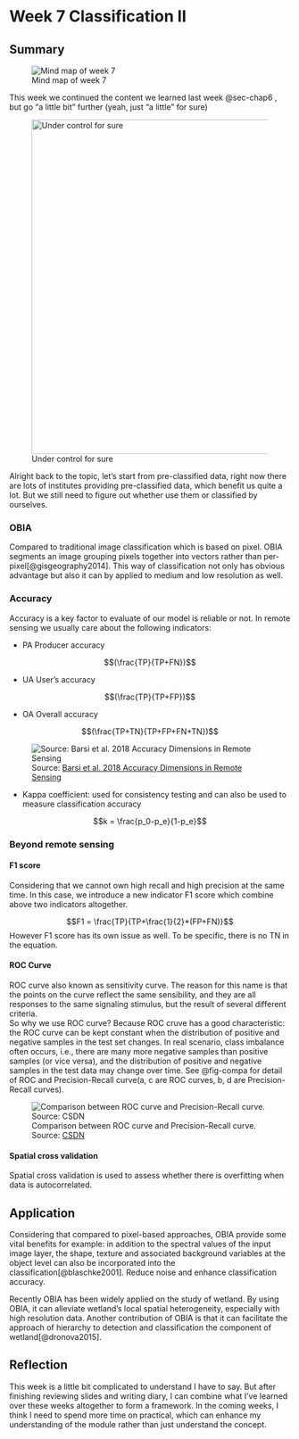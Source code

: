 # Week 7 Classification II {#sec-chap7}

## Summary

![Mind map of week 7](./mind_img/Week-7.jpg){#fig-mind7}

This week we continued the content we learned last week @sec-chap6 , but go "a little bit" further (yeah, just "a little" for sure)

![Under control for sure](./img/meme.jpg){width="600"}

Alright back to the topic, let's start from pre-classified data, right now there are lots of institutes providing pre-classified data, which benefit us quite a lot. But we still need to figure out whether use them or classified by ourselves.

### OBIA

Compared to traditional image classification which is based on pixel. OBIA segments an image grouping pixels together into vectors rather than per-pixel[@gisgeography2014]. This way of classification not only has obvious advantage but also it can by applied to medium and low resolution as well.

### Accuracy

Accuracy is a key factor to evaluate of our model is reliable or not. In remote sensing we usually care about the following indicators:

-   PA Producer accuracy

$$(\frac{TP}{TP+FN})$$

-   UA User's accuracy

$$(\frac{TP}{TP+FP})$$

-   OA Overall accuracy

$$(\frac{TP+TN}{TP+FP+FN+TN})$$

![Source: [Barsi et al. 2018 Accuracy Dimensions in Remote Sensing](https://ui.adsabs.harvard.edu/abs/2018ISPAr42.3...61B/abstract)](./img/accu.png){#fig-accu}

-   Kappa coefficient: used for consistency testing and can also be used to measure classification accuracy

$$k = \frac{p_0-p_e}{1-p_e}$$

### Beyond remote sensing

#### F1 score

Considering that we cannot own high recall and high precision at the same time. In this case, we introduce a new indicator F1 score which combine above two indicators altogether.

$$F1 = \frac{TP}{TP+\frac{1}{2}*(FP+FN)}$$ However F1 score has its own issue as well. To be specific, there is no TN in the equation.

#### ROC Curve

ROC curve also known as sensitivity curve. The reason for this name is that the points on the curve reflect the same sensibility, and they are all responses to the same signaling stimulus, but the result of several different criteria.\
So why we use ROC curve? Because ROC cruve has a good characteristic: the ROC curve can be kept constant when the distribution of positive and negative samples in the test set changes. In real scenario, class imbalance often occurs, i.e., there are many more negative samples than positive samples (or vice versa), and the distribution of positive and negative samples in the test data may change over time. See @fig-compa for detail of ROC and Precision-Recall curve(a, c are ROC curves, b, d are Precision-Recall curves).

![Comparison between ROC curve and Precision-Recall curve. Source: [CSDN](https://blog.csdn.net/m0_48520385/article/details/118636338?ops_request_misc=%257B%2522request%255Fid%2522%253A%2522167956268116800188548524%2522%252C%2522scm%2522%253A%252220140713.130102334..%2522%257D&request_id=167956268116800188548524&biz_id=0&utm_medium=distribute.pc_search_result.none-task-blog-2~all~top_click~default-2-118636338-null-null.142%5Ev76%5Econtrol,201%5Ev4%5Eadd_ask,239%5Ev2%5Einsert_chatgpt&utm_term=roc&spm=1018.2226.3001.4187)](./img/compar1.jpg){#fig-compa}

#### Spatial cross validation

Spatial cross validation is used to assess whether there is overfitting when data is autocorrelated.

## Application

Considering that compared to pixel-based approaches, OBIA provide some vital benefits for example: in addition to the spectral values of the input image layer, the shape, texture and associated background variables at the object level can also be incorporated into the classification[@blaschke2001]. Reduce noise and enhance classification accuracy.

Recently OBIA has been widely applied on the study of wetland. By using OBIA, it can alleviate wetland's local spatial heterogeneity, especially with high resolution data. Another contribution of OBIA is that it can facilitate the approach of hierarchy to detection and classification the component of wetland[@dronova2015].

## Reflection

This week is a little bit complicated to understand I have to say. But after finishing reviewing slides and writing diary, I can combine what I've learned over these weeks altogether to form a framework. In the coming weeks, I think I need to spend more time on practical, which can enhance my understanding of the module rather than just understand the concept.
